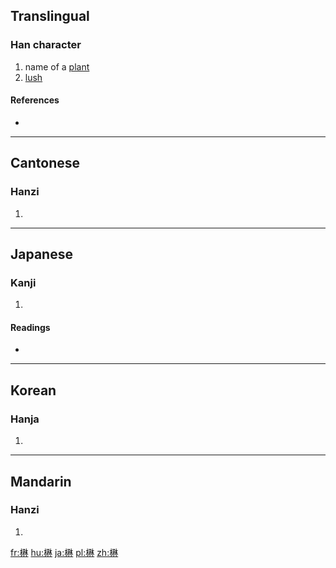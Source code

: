 {{also|茂}}
==Translingual==

===Han character===
{{Han char|rn=75|rad=木|as=09|sn=13|four=4499<sub>0</sub>|canj=木弓竹木 (DNHD)|ids=⿲[[木]][[矛]]木}}

# name of a [[plant]]
# [[lush]]

====References====
* {{Han ref|kx=0539.220|dkj=15140|dj=0927.060|hdz=21258.050|uh=6959|ud=26969|bh=DDD5|bd=56789}}

----

==Cantonese==

===Hanzi===
{{yue-hanzi|jyut=mau6|y=mau6}}

# {{defn|lang=yue|sort=木09}}

----

==Japanese==

===Kanji===
{{ja-kanji|grade=|rs=木09}}

# {{defn|lang=ja|sort=木09}}

====Readings====
* {{ja-readings|on=[[ぼう]] (bō), [[む]] (mu)|kun=[[うつくしい]] (utsukushii), [[つとめる]] (tsutomeru), [[かえる]] (kaeru)}}

----

==Korean==

===Hanja===
{{ko-hanja|hangeul=무|eumhun=|rv=mu|mr=mu|y=mu}}

# {{defn|lang=ko|sort=木09}}

----

==Mandarin==

===Hanzi===
{{cmn-hanzi|pin=[[mào]] ([[mao4]])|wg=mao<sup>4</sup>}}

# {{defn|lang=cmn|sort=木09}}

[[fr:楙]]
[[hu:楙]]
[[ja:楙]]
[[pl:楙]]
[[zh:楙]]